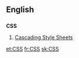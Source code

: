 ==English==

==={{initialism}}===
'''CSS'''

# [[w:Cascading Style Sheets|Cascading Style Sheets]]

[[et:CSS]]
[[fr:CSS]]
[[sk:CSS]]